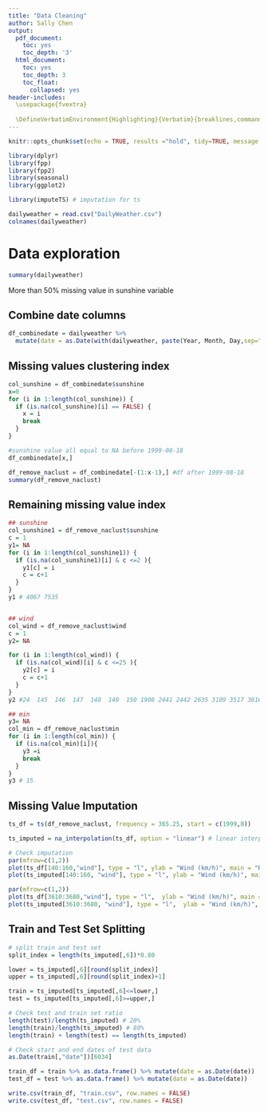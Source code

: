 ```yaml
---
title: "Data Cleaning"
author: Sally Chen
output: 
  pdf_document:
    toc: yes
    toc_depth: '3'
  html_document:
    toc: yes
    toc_depth: 3
    toc_float:
      collapsed: yes
header-includes:
  \usepackage{fvextra}
  
  \DefineVerbatimEnvironment{Highlighting}{Verbatim}{breaklines,commandchars=\\\{\}}
---
```


```r
knitr::opts_chunk$set(echo = TRUE, results ="hold", tidy=TRUE, message = FALSE)
```

```r
library(dplyr)
library(fpp)
library(fpp2)
library(seasonal)
library(ggplot2)

library(imputeTS) # imputation for ts
```


```r
dailyweather = read.csv("DailyWeather.csv")
colnames(dailyweather)
```

# Data exploration
```r
summary(dailyweather)
```
More than 50% missing value in sunshine variable

## Combine date columns
```r
df_combinedate = dailyweather %>% 
  mutate(date = as.Date(with(dailyweather, paste(Year, Month, Day,sep="-")), "%Y-%m-%d")) %>% select(-c("Year","Month","Day"))
```


## Missing values clustering index
```r
col_sunshine = df_combinedate$sunshine
x=0
for (i in 1:length(col_sunshine)) {
  if (is.na(col_sunshine)[i] == FALSE) {
    x = i
    break
  }
}

#sunshine value all equal to NA before 1999-08-18
df_combinedate[x,] 
```


```r
df_remove_naclust = df_combinedate[-(1:x-1),] #df after 1999-08-18
summary(df_remove_naclust)
```

## Remaining missing value index
```r
## sunshine
col_sunshine1 = df_remove_naclust$sunshine
c = 1
y1= NA
for (i in 1:length(col_sunshine1)) {
  if (is.na(col_sunshine1)[i] & c <=2 ){
    y1[c] = i
    c = c+1
  }
}
y1 # 4067 7535


## wind
col_wind = df_remove_naclust$wind
c = 1
y2= NA

for (i in 1:length(col_wind)) {
  if (is.na(col_wind)[i] & c <=25 ){
    y2[c] = i
    c = c+1
  }
}
y2 #24  145  146  147  148  149  150 1908 2441 2442 2635 3109 3517 3616 3677 3798 4155 4354 4419 4425 4504 4520 5370 6374 6375

## min
y3= NA
col_min = df_remove_naclust$min
for (i in 1:length(col_min)) {
  if (is.na(col_min)[i]){
    y3 =i
    break
  }
}
y3 # 15

```


## Missing Value Imputation
```r
ts_df = ts(df_remove_naclust, frequency = 365.25, start = c(1999,8))

ts_imputed = na_interpolation(ts_df, option = "linear") # linear interpolation
```


```r
# Check imputation
par(mfrow=c(1,2))
plot(ts_df[140:160,"wind"], type = "l", ylab = "Wind (km/h)", main = "Raw Data (Index 140 to 160)")
plot(ts_imputed[140:160, "wind"], type = "l", ylab = "Wind (km/h)", main = "After Linear Imputation")

par(mfrow=c(1,2))
plot(ts_df[3610:3680,"wind"], type = "l",  ylab = "Wind (km/h)", main = "Raw Data (Index 3610 to 3680)")
plot(ts_imputed[3610:3680, "wind"], type = "l",  ylab = "Wind (km/h)", main = "After Linear Imputation")

```


## Train and Test Set Splitting
```r
# split train and test set
split_index = length(ts_imputed[,6])*0.80

lower = ts_imputed[,6][round(split_index)]
upper = ts_imputed[,6][round(split_index)+1]

train = ts_imputed[ts_imputed[,6]<=lower,]
test = ts_imputed[ts_imputed[,6]>=upper,]

```

```r
# Check test and train set ratio
length(test)/length(ts_imputed) # 20%
length(train)/length(ts_imputed) # 80%
length(train) + length(test) == length(ts_imputed)

# Check start and end dates of test data
as.Date(train[,"date"])[6034]
```

```r
train_df = train %>% as.data.frame() %>% mutate(date = as.Date(date))
test_df = test %>% as.data.frame() %>% mutate(date = as.Date(date))

write.csv(train_df, "train.csv", row.names = FALSE)
write.csv(test_df, "test.csv", row.names = FALSE)
```



